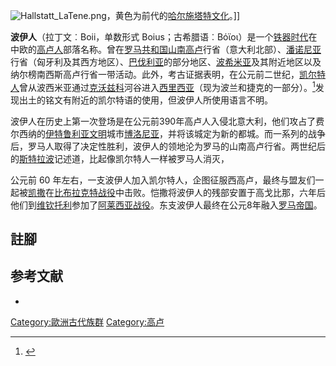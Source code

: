 [[File:Hallstatt_LaTene.png|thumb]]，黄色为前代的[[哈尔施塔特文化|哈尔施塔特文化]]。]]

'''波伊人'''（拉丁文︰Boii，单数形式 Boius；古希腊语︰Βόϊοι）是一个[[铁器时代|铁器时代]]在中欧的[[高卢人|高卢人]]部落名称。曾在[[罗马共和国|罗马共和国]][[山南高卢|山南高卢]]行省（意大利北部）、[[潘诺尼亚|潘诺尼亚]]行省（匈牙利及其西方地区）、[[巴伐利亚|巴伐利亚]]的部分地区、[[波希米亚|波希米亚]]及其附近地区以及纳尔榜南西斯高卢行省一带活动。此外，考古证据表明，在公元前二世纪，[[凯尔特人|凯尔特人]]曾从波西米亚通过[[克沃茲科|克沃兹科]]河谷进入[[西里西亚|西里西亚]]（现为波兰和捷克的一部分）。<ref>{{harvnb|Rankin|1996|p=16}}</ref>发现出土的铭文有附近的凯尔特语的使用，但波伊人所使用语言不明。

波伊人在历史上第一次登场是在公元前390年高卢人入侵北意大利，他们攻占了费尔西纳的[[伊特鲁利亚|伊特鲁利亚文明]]城市[[博洛尼亚|博洛尼亚]]，并将该城定为新的都城。而一系列的战争后，罗马人取得了决定性胜利，波伊人的领地沦为罗马的山南高卢行省。两世纪后的[[斯特拉波|斯特拉波]]记述道，比起像凯尔特人一样被罗马人消灭，
{{quote|波伊人完全被驱赶除了他们所占领的地方，在迁徙到[[多瑙河|多瑙河]]流域后，他们和陶里斯克人一起生活，和[[达基亚人|达基亚人]]进行了战争，直到他们消亡—他们就如此离开了他们的国家，伊利里亚的一部分，给他们的新邻居留下了一片牧羊场。<ref>Strabo, 5.213.</ref>}}

公元前 60 年左右，一支波伊人加入凯尔特人，企图征服西高卢，最终与盟友们一起被[[凯撒|凯撒]]在[[比布拉克特战役|比布拉克特战役]]中击败。恺撒将波伊人的残部安置于高戈比那，六年后他们到[[维钦托利|维钦托利]]参加了[[阿莱西亚之战|阿莱西亚战役]]。东支波伊人最终在公元8年融入[[罗马帝国|罗马帝国]]。

==註腳==
{{reflist}}

==参考文献==
* {{cite book|title=Celts and the classical world|first=David |last=Rankin|edition=2nd|publisher= Routledge | location=London and New York|year=1996|ISBN=978-0-415-15090-3 |ref=CITEREFRankin1996}}
{{Peoples of Gaul}}

[[Category:歐洲古代族群|Category:歐洲古代族群]]
[[Category:高卢|Category:高卢]]